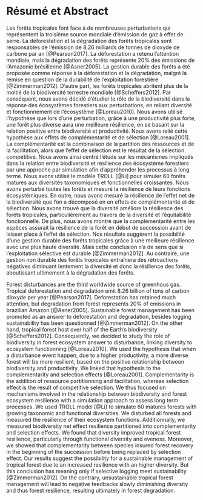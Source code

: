 # Résumé et Abstract {-}

Les forêts tropicales font face à de nombreuses perturbations qui représentent la troisième source mondiale d'émission de gaz à effet de serre. La déforestation et la dégradation des forêts tropicales sont responsables de l'émission de 8.26 milliards de tonnes de dioxyde de carbone par an [@Pearson2017]. La déforestation a retenu l'attention mondiale, mais la dégradation des forêts représente 20% des émissions de l'Amazonie brésilienne [@Asner2005]. La gestion durable des forêts a été proposée comme réponse à la déforestation et la dégradation, malgré la remise en question de la durabilité de l'exploitation forestière [@Zimmerman2012]. D'autre part, les forêts tropicales abritent plus de la moitié de la biodiversité terrestre mondiale [@Scheffers2012]. Par conséquent, nous avons décidé d'étudier le rôle de la biodiversité dans la réponse des écosystèmes forestiers aux perturbations, en reliant diversité et fonctionnement de l'écosystème [@Loreau2010]. Nous avons utilisé l'hypothèse que lors d'une perturbation, grâce à une productivité plus forte, une forêt plus diverse aura une meilleure résilience, en se basant sur la relation positive entre biodiversité et productivité. Nous avons relié cette hypothèse aux effets de complémentarité et de sélection [@Loreau2001]. La complémentarité est la combinaison de la partition des ressources et de la facilitation, alors que l'effet de sélection est le résultat de la sélection compétitive. Nous avons ainsi centré l'étude sur les mécanismes impliqués dans la relation entre biodiversité et résilience des écosystème forestiers par une approche par simulation afin d'appréhender les processus à long terme. Nous avons utilisé le modèle TROLL [@Li] pour simuler 60 forêts matures aux diversités taxonomiques et fonctionnelles croissantes. Nous avons perturbé toutes les forêts et mesuré la résilience de leurs fonctions écosystémiques. En outre, nous avons mesuré la résilience de l'effet net de la biodiversité que l'on a décomposé en en effets de complémentarité et de sélection. Nous avons trouvé que la diversité améliore la résilience des forêts tropicales, particulièrement au travers de la diversité et l'équitabilité fonctionnelle. De plus, nous avons montré que la complémentarité entre les espèces assurait la résilience de la forêt en début de succession avant de laisser place à l'effet de sélection. Nos résultats suggèrent la possibilité d'une gestion durable des forêts tropicales grâce à une meilleure résilience avec une plus haute diversité. Mais cette conclusion n'a de sens que si l'exploitation sélective est durable [@Zimmerman2012]. Au contraire, une gestion non durable des forêts tropicales entraînera des rétroactions négatives diminuant lentement la diversité et donc la résilience des forêts, aboutissant ultimement à la dégradation des forêts.

Forest disturbances are the third worldwide source of greenhous gas. Tropical deforestation and degradation emit 8.26 billion of tons of carbon dioxyde per year [@Pearson2017]. Deforestation has retained much attention, but degradation from forest represents 20% of emissions in brazilian Amazon [@Asner2005]. Sustainable forest management has been promoted as an answer to deforestation and degradation, besides logging sustainability has been questionned [@Zimmerman2012]. On the other hand, tropical forest host over half of the Earth's biodiversity [@Scheffers2012]. Consequently, we decided to study the role of biodiversity in forest ecosystem answer to disturbance, linking diversity to ecosystem functionning [@Loreau2010]. We used the hypothesis that when a disturbance event happen, due to a higher productivity, a more diverse forest will be more resilient, based on the positive relationship between biodiversity and productivity. We linked that hypothesis to the complementarity and selection effects [@Loreau2001]. Complementarity is the addition of ressource partitionning and facilitation, whereas selection effect is the result of competitive selection. We thus focused on mechanisms involved in the relationship between biodiversity and forest ecosystem resilience with a simulation approach to assess long term processes. We used TROLL model [@Li] to simulate 60 matures forests with growing taxonomic and functional  diversities. We disturbed all forests and measured the resilience of their  ecosystem functions. Additionnally, we measured biodiversity net effect resilience partitioned into complementarity and selection effects. We found that diversity improved tropical forest resilience, particularly through functional diversity and eveness. Moreover, we showed that complementarity between species insured forest recovery in the beginning of the succession before being replaced by selection effect. Our results suggest the possibility for a sustainable management of tropical forest due to an increased resilience with an higher diversity. But this conclusion has meaning only if selective logging meet sustainability [@Zimmerman2012]. On the contrary, unsustainable tropical forest management will lead to negative feedbacks slowly diminishing diversity and thus forest resilience, resulting ultimately in forest degradation.